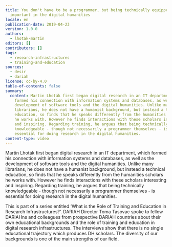 ```yaml
---
title: You don't have to be a programmer, but being technically equipped is
  important in the digital humanities
locale: en
publication-date: 2019-04-23
version: 1.0.0
authors:
  - lhotak-martin
editors: []
contributors: []
tags:
  - research-infrastructures
  - training-and-education
sources:
  - desir
  - dariah
license: cc-by-4.0
table-of-contents: false
summary:
  content: Martin Lhoták first began digital research in an IT department, which
    formed his connection with information systems and databases, as well as the
    development of software tools and the digital humanities. Unlike many
    librarians, he does not have a humanist background, but instead a technical
    education, so finds that he speaks differently from the humanities scholars
    he works with. However he finds interactions with these scholars interesting
    and inspiring. Regarding training, he argues that being technically
    knowledgeable - though not necessarily a programmer themselves - is
    essential for doing research in the digital humanities.
content-type: video
---
```

Martin Lhoták first began digital research in an IT department, which formed his connection with information systems and databases, as well as the development of software tools and the digital humanities. Unlike many librarians, he does not have a humanist background, but instead a technical education, so finds that he speaks differently from the humanities scholars he works with. However he finds interactions with these scholars interesting and inspiring. Regarding training, he argues that being technically knowledgeable - though not necessarily a programmer themselves - is essential for doing research in the digital humanities.

This is part of a series entitled ‘What is the Role of Training and Education in Research Infrastructures?’. DARIAH Director Toma Tasovac spoke to fellow DARIAHns and colleagues from prospective DARIAH countries about their own educational backgrounds and the role of training and education in digital research infrastructures. The interviews show that there is no single educational trajectory which produces DH scholars. The diversity of our backgrounds is one of the main strengths of our field.

<VideoCard provider="youtube" id="UPGetssiNL0" title="You don't have to be a programmer, but being technically equipped is important in the digital humanities" image="/assets/content/assets/en/resources/hosted/you-dont-have-to-be-a-programmer-but-being-technically-equipped-is-important-in-the-digital-humanities/lhotak-training-jpg" />
